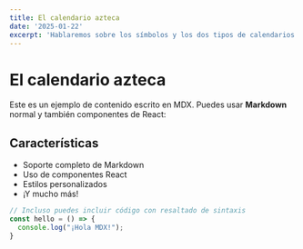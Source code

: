 ```yaml
---
title: El calendario azteca
date: '2025-01-22'
excerpt: 'Hablaremos sobre los símbolos y los dos tipos de calendarios que usaban los prehispánicos'
---
```


# El calendario azteca

Este es un ejemplo de contenido escrito en MDX. Puedes usar **Markdown** normal
y también componentes de React:


<MyComponent />

## Características

- Soporte completo de Markdown
- Uso de componentes React
- Estilos personalizados
- ¡Y mucho más!

```typescript
// Incluso puedes incluir código con resaltado de sintaxis
const hello = () => {
  console.log("¡Hola MDX!");
}
```